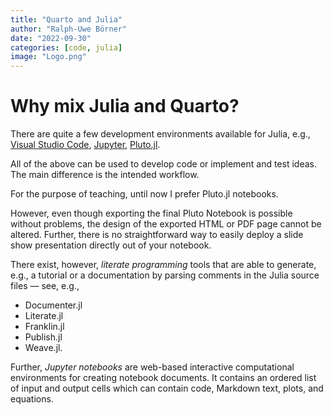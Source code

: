 ```yaml
---
title: "Quarto and Julia"
author: "Ralph-Uwe Börner"
date: "2022-09-30"
categories: [code, julia]
image: "Logo.png"
---
```


# Why mix Julia and Quarto?

There are quite a few development environments available for Julia, e.g., [Visual Studio Code](https://code.visualstudio.com), [Jupyter](https://jupyter.org), [Pluto.jl](https://github.com/fonsp/Pluto.jl).

All of the above can be used to develop code or implement and test ideas. The main difference is the intended workflow.

For the purpose of teaching, until now I prefer Pluto.jl notebooks.

However, even though exporting the final Pluto Notebook is possible without problems, the design of the exported HTML or PDF page cannot be altered. Further, there is no straightforward way to easily deploy a slide show presentation directly out of your notebook.

There exist, however, *literate programming* tools that are able to generate, e.g., a tutorial or a documentation by parsing comments in the Julia source files --- see, e.g.,

-   Documenter.jl
-   Literate.jl
-   Franklin.jl
-   Publish.jl
-   Weave.jl.

Further, *Jupyter notebooks* are web-based interactive computational environments for creating notebook documents. It contains an ordered list of input and output cells which can contain code, Markdown text, plots, and equations.

